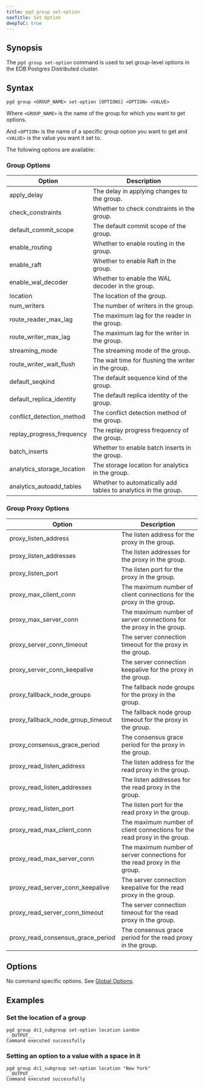 ```yaml
---
title: pgd group set-option
navTitle: Set Option
deepToC: true
---
```


## Synopsis

The `pgd group set-option` command is used to set group-level options in the EDB Postgres Distributed cluster.

## Syntax

```plaintext
pgd group <GROUP_NAME> set-option [OPTIONS] <OPTION> <VALUE>
```

Where `<GROUP_NAME>` is the name of the group for which you want to get options.

And `<OPTION>` is the name of a specific group option you want to get and `<VALUE>` is the value you want it set to. 

The following options are available:

### Group Options

| Option                     | Description                                                    |
|----------------------------|----------------------------------------------------------------|
| apply_delay                | The delay in applying changes to the group.                    |
| check_constraints          | Whether to check constraints in the group.                     |
| default_commit_scope       | The default commit scope of the group.                         |
| enable_routing             | Whether to enable routing in the group.                        |
| enable_raft                | Whether to enable Raft in the group.                           |
| enable_wal_decoder         | Whether to enable the WAL decoder in the group.                |
| location                   | The location of the group.                                     |
| num_writers                | The number of writers in the group.                            |
| route_reader_max_lag       | The maximum lag for the reader in the group.                   |
| route_writer_max_lag       | The maximum lag for the writer in the group.                   |
| streaming_mode             | The streaming mode of the group.                               |
| route_writer_wait_flush    | The wait time for flushing the writer in the group.            |
| default_seqkind            | The default sequence kind of the group.                        |
| default_replica_identity   | The default replica identity of the group.                     |
| conflict_detection_method  | The conflict detection method of the group.                    |
| replay_progress_frequency  | The replay progress frequency of the group.                    |
| batch_inserts              | Whether to enable batch inserts in the group.                  |
| analytics_storage_location | The storage location for analytics in the group.               |
| analytics_autoadd_tables   | Whether to automatically add tables to analytics in the group. |

### Group Proxy Options

| Option                            | Description                                                               |
|-----------------------------------|---------------------------------------------------------------------------|
| proxy_listen_address              | The listen address for the proxy in the group.                            |
| proxy_listen_addresses            | The listen addresses for the proxy in the group.                          |
| proxy_listen_port                 | The listen port for the proxy in the group.                               |
| proxy_max_client_conn             | The maximum number of client connections for the proxy in the group.      |
| proxy_max_server_conn             | The maximum number of server connections for the proxy in the group.      |
| proxy_server_conn_timeout         | The server connection timeout for the proxy in the group.                 |
| proxy_server_conn_keepalive       | The server connection keepalive for the proxy in the group.               |
| proxy_fallback_node_groups        | The fallback node groups for the proxy in the group.                      |
| proxy_fallback_node_group_timeout | The fallback node group timeout for the proxy in the group.               |
| proxy_consensus_grace_period      | The consensus grace period for the proxy in the group.                    |
| proxy_read_listen_address         | The listen address for the read proxy in the group.                       |
| proxy_read_listen_addresses       | The listen addresses for the read proxy in the group.                     |
| proxy_read_listen_port            | The listen port for the read proxy in the group.                          |
| proxy_read_max_client_conn        | The maximum number of client connections for the read proxy in the group. |
| proxy_read_max_server_conn        | The maximum number of server connections for the read proxy in the group. |
| proxy_read_server_conn_keepalive  | The server connection keepalive for the read proxy in the group.          |
| proxy_read_server_conn_timeout    | The server connection timeout for the read proxy in the group.            |
| proxy_read_consensus_grace_period | The consensus grace period for the read proxy in the group.               |

## Options

No command specific options. See [Global Options](/pgd/latest/cli/command_ref/#global-options).

## Examples

### Set the location of a group

```shell
pgd group dc1_subgroup set-option location London
__OUTPUT__
Command executed successfully
```

### Setting an option to a value with a space in it

```shell
pgd group dc1_subgroup set-option location "New York"
__OUTPUT__
Command executed successfully
```
